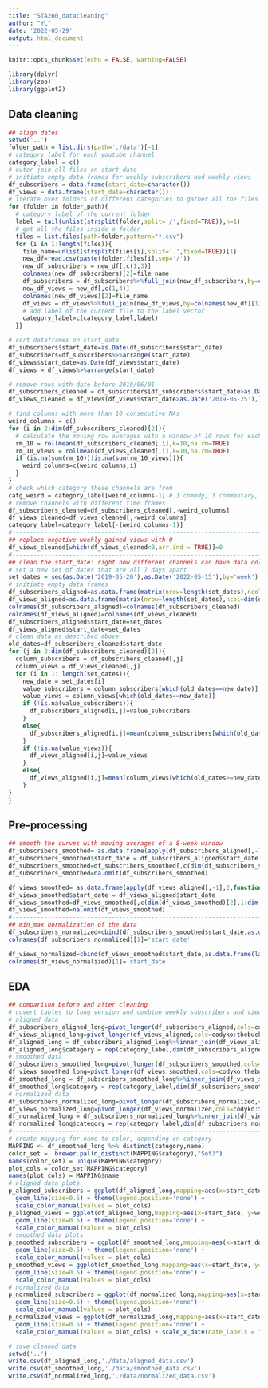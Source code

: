 ```yaml
---
title: "STA260_datacleaning"
author: "YL"
date: '2022-05-29'
output: html_document
---
```


```r
knitr::opts_chunk$set(echo = FALSE, warning=FALSE)
```

```r
library(dplyr)
library(zoo)
library(ggplot2)
```

## Data cleaning
```r
## align dates
setwd('..')
folder_path = list.dirs(path='./data')[-1]
# category label for each youtube channel
category_label = c()
# outer join all files on start_date
# initiate empty data frames for weekly subscribers and weekly views
df_subscribers = data.frame(start_date=character())
df_views = data.frame(start_date=character())
# iterate over folders of different categories to gather all the files
for (folder in folder_path){
  # category label of the current folder
  label = tail(unlist(strsplit(folder,split='/',fixed=TRUE)),n=1)
  # get all the files inside a folder
  files = list.files(path=folder,pattern="*.csv")
  for (i in 1:length(files)){
    file_name=unlist(strsplit(files[i],split='.',fixed=TRUE))[1]
    new_df=read.csv(paste(folder,files[i],sep='/'))
    new_df_subscribers = new_df[,c(1,3)]
    colnames(new_df_subscribers)[2]=file_name
    df_subscribers = df_subscribers%>%full_join(new_df_subscribers,by=colnames(new_df)[1])
    new_df_views = new_df[,c(1,4)]
    colnames(new_df_views)[2]=file_name
    df_views = df_views%>%full_join(new_df_views,by=colnames(new_df)[1])
    # add label of the current file to the label vector
    category_label=c(category_label,label)
  }}

# sort dataframes on start_date
df_subscribers$start_date=as.Date(df_subscribers$start_date)
df_subscribers=df_subscribers%>%arrange(start_date)
df_views$start_date=as.Date(df_views$start_date)
df_views = df_views%>%arrange(start_date)

# remove rows with date before 2019/06/01
df_subscribers_cleaned = df_subscribers[df_subscribers$start_date>as.Date('2019-05-25'),]
df_views_cleaned = df_views[df_views$start_date>as.Date('2019-05-25'),]

# find columns with more than 10 consecutive NAs
weird_columns = c()
for (i in 2:dim(df_subscribers_cleaned)[2]){
  # calculate the moving row averages with a window of 10 rows for each column. If there are 10 consecutive NAs, then the moving average would be NA too
  rm_10 = rollmean(df_subscribers_cleaned[,i],k=10,na.rm=TRUE)
  rm_10_views = rollmean(df_views_cleaned[,i],k=10,na.rm=TRUE)
  if (is.na(sum(rm_10))|is.na(sum(rm_10_views))){
    weird_columns=c(weird_columns,i)
  }
}
# check which category these channels are from
catg_weird = category_label[weird_columns-1] # 1 comedy, 3 commentary, 1 news, 1 travel
# remove channels with different time frames
df_subscribers_cleaned=df_subscribers_cleaned[,-weird_columns]
df_views_cleaned=df_views_cleaned[,-weird_columns]
category_label=category_label[-(weird_columns-1)]
#----------------------------------------------------------------------------------------------------
## replace negative weekly gained views with 0 
df_views_cleaned[which(df_views_cleaned<0,arr.ind = TRUE)]=0
#----------------------------------------------------------------------------------------------------
## clean the start_date: right now different channels can have data collected on different days within a week. After cleaning, all the start_date will be 7 days apart. If for a channel, no data was recorded for a certain date, the data recorded within 6 days after this date was used to substitute the missing value. 
# set a new set of dates that are all 7 days apart
set_dates = seq(as.Date('2019-05-26'),as.Date('2022-05-15'),by='week')
# initiate empty data frames
df_subscribers_aligned=as.data.frame(matrix(nrow=length(set_dates),ncol=dim(df_subscribers_cleaned)[2]))
df_views_aligned=as.data.frame(matrix(nrow=length(set_dates),ncol=dim(df_views_cleaned)[2]))
colnames(df_subscribers_aligned)=colnames(df_subscribers_cleaned)
colnames(df_views_aligned)=colnames(df_views_cleaned)
df_subscribers_aligned$start_date=set_dates
df_views_aligned$start_date=set_dates
# clean data as described above
old_dates=df_subscribers_cleaned$start_date
for (j in 2:dim(df_subscribers_cleaned)[2]){
  column_subscribers = df_subscribers_cleaned[,j]
  column_views = df_views_cleaned[,j]
  for (i in 1: length(set_dates)){
    new_date = set_dates[i]
    value_subscribers = column_subscribers[which(old_dates==new_date)]
    value_views = column_views[which(old_dates==new_date)]
    if (!is.na(value_subscribers)){
      df_subscribers_aligned[i,j]=value_subscribers
    }
    else{
      df_subscribers_aligned[i,j]=mean(column_subscribers[which(old_dates>=new_date & old_dates<new_date+7)],na.rm=TRUE)
    }
    if (!is.na(value_views)){
      df_views_aligned[i,j]=value_views
    }
    else{
      df_views_aligned[i,j]=mean(column_views[which(old_dates>=new_date & old_dates<new_date+7)],na.rm=TRUE)
    }
}
}
```

## Pre-processing
```r
## smooth the curves with moving averages of a 8-week window
df_subscribers_smoothed= as.data.frame(apply(df_subscribers_aligned[,-1],2,function(x) round(rollmean(x,k=9,fill=NA,na.rm=TRUE),digits=0)))
df_subscribers_smoothed$start_date = df_subscribers_aligned$start_date
df_subscribers_smoothed=df_subscribers_smoothed[,c(dim(df_subscribers_smoothed)[2],1:dim(df_subscribers_smoothed)[2]-1)]
df_subscribers_smoothed=na.omit(df_subscribers_smoothed)

df_views_smoothed= as.data.frame(apply(df_views_aligned[,-1],2,function(x) round(rollmean(x,k=9,fill=NA,na.rm=TRUE),digits=0)))
df_views_smoothed$start_date = df_views_aligned$start_date
df_views_smoothed=df_views_smoothed[,c(dim(df_views_smoothed)[2],1:dim(df_views_smoothed)[2]-1)]
df_views_smoothed=na.omit(df_views_smoothed)
#----------------------------------------------------------------------------------------------------
## min_max normalization of the data
df_subscribers_normalized=cbind(df_subscribers_smoothed$start_date,as.data.frame(lapply(df_subscribers_smoothed[,-1],scale)))
colnames(df_subscribers_normalized)[1]='start_date'

df_views_normalized=cbind(df_views_smoothed$start_date,as.data.frame(lapply(df_views_smoothed[,-1],scale)))
colnames(df_views_normalized)[1]='start_date'
```

## EDA
```r
## comparison before and after cleaning
# covert tables to long version and combine weekly subscribers and views to the same data frame
# aligned data
df_subscribers_aligned_long=pivot_longer(df_subscribers_aligned,cols=codyko:thebucketlistfamily,names_to='name',values_to='weekly_subscribers')
df_views_aligned_long=pivot_longer(df_views_aligned,cols=codyko:thebucketlistfamily,names_to='name',values_to='weekly_views')
df_aligned_long = df_subscribers_aligned_long%>%inner_join(df_views_aligned_long,by=c('start_date','name'))
df_aligned_long$category = rep(category_label,dim(df_subscribers_aligned)[1])
# smoothed data
df_subscribers_smoothed_long=pivot_longer(df_subscribers_smoothed,cols=codyko:thebucketlistfamily,names_to='name',values_to='weekly_subscribers')
df_views_smoothed_long=pivot_longer(df_views_smoothed,cols=codyko:thebucketlistfamily,names_to='name',values_to='weekly_views')
df_smoothed_long = df_subscribers_smoothed_long%>%inner_join(df_views_smoothed_long,by=c('start_date','name'))
df_smoothed_long$category = rep(category_label,dim(df_subscribers_smoothed)[1])
# normalized data
df_subscribers_normalized_long=pivot_longer(df_subscribers_normalized,cols=codyko:thebucketlistfamily,names_to='name',values_to='weekly_subscribers')
df_views_normalized_long=pivot_longer(df_views_normalized,cols=codyko:thebucketlistfamily,names_to='name',values_to='weekly_views')
df_normalized_long = df_subscribers_normalized_long%>%inner_join(df_views_normalized_long,by=c('start_date','name'))
df_normalized_long$category = rep(category_label,dim(df_subscribers_normalized)[1])
#----------------------------------------------------------------------------------------------------
# create mapping for name to color, depending on category
MAPPING <- df_smoothed_long %>% distinct(category,name)
color_set =  brewer.pal(n_distinct(MAPPING$category),"Set3")
names(color_set) = unique(MAPPING$category)
plot_cols = color_set[MAPPING$category]
names(plot_cols) = MAPPING$name
# aligned data plots
p_aligned_subscribers = ggplot(df_aligned_long,mapping=aes(x=start_date, y=weekly_subscribers,col=name)) + 
  geom_line(size=0.5) + theme(legend.position='none') + 
  scale_color_manual(values = plot_cols)
p_aligned_views = ggplot(df_aligned_long,mapping=aes(x=start_date, y=weekly_views,col=name)) + 
  geom_line(size=0.5) + theme(legend.position='none') + 
  scale_color_manual(values = plot_cols)
# smoothed data plots
p_smoothed_subscribers = ggplot(df_smoothed_long,mapping=aes(x=start_date, y=weekly_subscribers,col=name)) + 
  geom_line(size=0.5) + theme(legend.position='none') + 
  scale_color_manual(values = plot_cols)
p_smoothed_views = ggplot(df_smoothed_long,mapping=aes(x=start_date, y=weekly_views,col=name)) + 
  geom_line(size=0.5) + theme(legend.position='none') + 
  scale_color_manual(values = plot_cols)
# normalized data
p_normalized_subscribers = ggplot(df_normalized_long,mapping=aes(x=start_date, y=weekly_subscribers,col=name)) + 
  geom_line(size=0.5) + theme(legend.position='none') + 
  scale_color_manual(values = plot_cols)
p_normalized_views = ggplot(df_normalized_long,mapping=aes(x=start_date, y=weekly_views,col=name)) + 
  geom_line(size=0.5) + theme(legend.position='none') + 
  scale_color_manual(values = plot_cols) + scale_x_date(date_labels = "%Y %b",date_breaks = '5 month')
```

```r
# save cleaned data
setwd('..')
write.csv(df_aligned_long,'./data/aligned_data.csv')
write.csv(df_smoothed_long,'./data/smoothed_data.csv')
write.csv(df_normalized_long,'./data/normalized_data.csv')
```

